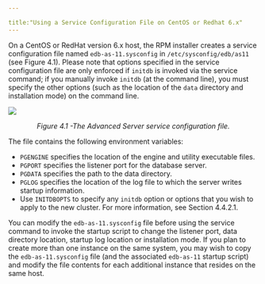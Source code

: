 ---

title:"Using a Service Configuration File on CentOS or Redhat 6.x"
---

<div id="using_a_service_configuration_file_on_centos_or_redhat_6" class="registered_link"></div>

On a CentOS or RedHat version 6.x host, the RPM installer creates a service configuration file named `edb-as-11.sysconfig` in `/etc/sysconfig/edb/as11` (see Figure 4.1). Please note that options specified in the service configuration file are only enforced if `initdb` is invoked via the service command; if you manually invoke `initdb` (at the command line), you must specify the other options (such as the location of the `data` directory and installation mode) on the command line.

![](images/the_advanced_server_service_configuration_file.png)

<center><i>Figure 4.1 -The Advanced Server service configuration file.</i></center>

The file contains the following environment variables:

- `PGENGINE` specifies the location of the engine and utility executable files.
- `PGPORT` specifies the listener port for the database server.
- `PGDATA` specifies the path to the data directory.
- `PGLOG` specifies the location of the log file to which the server writes startup information.
- Use `INITDBOPTS` to specify any `initdb` option or options that you wish to apply to the new cluster. For more information, see Section 4.4.2.1.

You can modify the `edb-as-11.sysconfig` file before using the service command to invoke the startup script to change the listener port, data directory location, startup log location or installation mode. If you plan to create more than one instance on the same system, you may wish to copy the `edb-as-11.sysconfig` file (and the associated `edb-as-11` startup script) and modify the file contents for each additional instance that resides on the same host.
